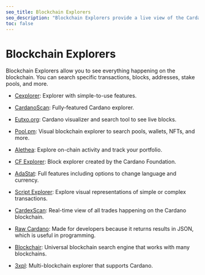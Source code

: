 ```yaml
---
seo_title: Blockchain Explorers
seo_description: "Blockchain Explorers provide a live view of the Cardano network: transactions, balances, blocks, staking, and nfts. Search for an address or transaction."
toc: false
---
```


# Blockchain Explorers

Blockchain Explorers allow you to see everything happening on the blockchain. You can search specific transactions, blocks, addresses, stake pools, and more.

- [Cexplorer](https://cexplorer.io/)<OS url="https://github.com/cexplorer/cexplorer.io" />: Explorer with simple-to-use features.

- [CardanoScan](https://cardanoscan.io/)<OS url="https://github.com/StricaHQ/" />: Fully-featured Cardano explorer.

- [Eutxo.org](https://eutxo.org/): Cardano visualizer and search tool to see live blocks.

- [Pool.pm](https://pool.pm/)<OS url="https://github.com/SmaugPool/" />: Visual blockchain explorer to search pools, wallets, NFTs, and more.

- [Alethea](https://alethea.io/)<OS url="https://github.com/alethea-io" />: Explore on-chain activity and track your portfolio.

- [CF Explorer](https://beta.explorer.cardano.org/en/)<OS url="https://github.com/cardano-foundation" />: Block explorer created by the Cardano Foundation.

- [AdaStat](https://adastat.net/)<OS url="https://github.com/CardanoExplorer" />: Full features including options to change language and currency.

- [Script Explorer](https://www.script-explorer.com/)<OS url="https://github.com/QSchlegel/script-explorer" />: Explore visual representations of simple or complex transactions.

- [CardexScan](https://cardexscan.com/): Real-time view of all trades happening on the Cardano blockchain.

- [Raw Cardano](https://rawcardano.app/): Made for developers because it returns results in JSON, which is useful in programming.

- [Blockchair](https://blockchair.com/cardano)<OS url="https://github.com/blockchair" />: Universal blockchain search engine that works with many blockchains.

- [3xpl](https://3xpl.com/cardano)<OS url="https://github.com/3xplcom" />: Multi-blockchain explorer that supports Cardano.
